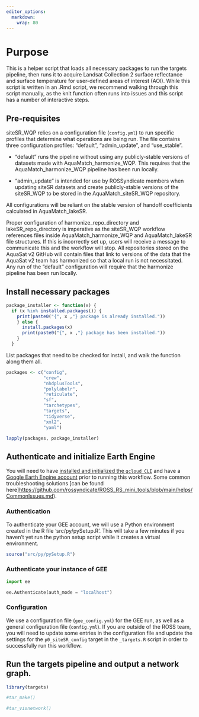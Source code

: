 ```yaml
---
editor_options: 
  markdown: 
    wrap: 80
---
```


# Purpose

This is a helper script that loads all necessary packages to run the targets
pipeline, then runs it to acquire Landsat Collection 2 surface reflectance and
surface temperature for user-defined areas of interest (AOI). While this script
is written in an .Rmd script, we recommend walking through this script manually,
as the knit function often runs into issues and this script has a number of
interactive steps.

## Pre-requisites

siteSR_WQP relies on a configuration file (`config.yml`) to run specific
profiles that determine what operations are being run. The file contains three
configuration profiles: "default", "admin_update", and "use_stable".

-   "default" runs the pipeline without using any publicly-stable versions of
    datasets made with AquaMatch_harmonize_WQP. This requires that the
    AquaMatch_harmonize_WQP pipeline has been run locally.

-   "admin_update" is intended for use by ROSSyndicate members when updating
    siteSR datasets and create publicly-stable versions of the siteSR_WQP to be
    stored in the AquaMatch_siteSR_WQP repository.

All configurations will be reliant on the stable version of handoff coefficients
calculated in AquaMatch_lakeSR.

Proper configuration of harmonize_repo_directory and lakeSR_repo_directory is
imperative as the siteSR_WQP workflow references files inside
AquaMatch_harmonize_WQP and AquaMatch_lakeSR file structures. If this is
incorrectly set up, users will receive a message to communicate this and the
workflow will stop. All repositories stored on the AquaSat v2 GitHub will
contain files that link to versions of the data that the AquaSat v2 team has
harmonized so that a local run is not necessitated. Any run of the "default"
configuration will require that the harmonize pipeline has been run locally.

## Install necessary packages

```r
package_installer <- function(x) {
  if (x %in% installed.packages()) {
    print(paste0("{", x ,"} package is already installed."))
    } else {
      install.packages(x)
      print(paste0("{", x ,"} package has been installed."))
    }
  }
```

List packages that need to be checked for install, and walk the function along
them all.

```r
packages <- c("config",
              "crew",
              "nhdplusTools",
              "polylabelr",
              "reticulate",
              "sf", 
              "tarchetypes",
              "targets",
              "tidyverse",
              "xml2",
              "yaml")

lapply(packages, package_installer)
```

## Authenticate and initialize Earth Engine

You will need to have [installed and initialized the
`gcloud CLI`](https://cloud.google.com/sdk/docs/install) and have a [Google
Earth Engine account](https://code.earthengine.google.com/register) prior to
running this workflow. Some common troubleshooting solutions [can be found
here]<https://github.com/rossyndicate/ROSS_RS_mini_tools/blob/main/helps/CommonIssues.md>).

### Authentication

To authenticate your GEE account, we will use a Python environment created in
the R file 'src/py/pySetup.R'. This will take a few minutes if you haven't yet
run the python setup script while it creates a virtual environment.

```r
source("src/py/pySetup.R")
```

### Authenticate your instance of GEE

```python
import ee

ee.Authenticate(auth_mode = "localhost")
```

### Configuration

We use a configuration file (`gee_config.yml`) for the GEE run, as well as a
general configuration file (`config.yml`). If you are outside of the ROSS team,
you will need to update some entries in the configuration file and update the
settings for the `p0_siteSR_config` target in the `_targets.R` script in order
to successfully run this workflow.

## Run the targets pipeline and output a network graph.

```r
library(targets)

#tar_make()

#tar_visnetwork()
```
